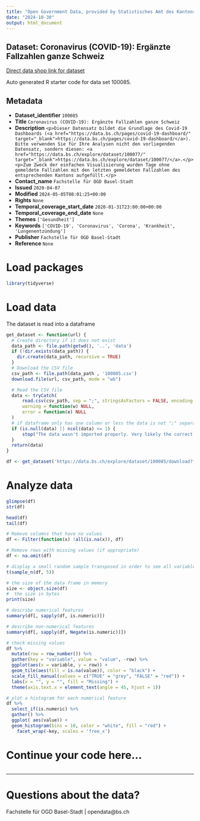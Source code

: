 ```yaml
---
title: "Open Government Data, provided by Statistisches Amt des Kantons Basel-Stadt - Fachstelle OGD"
date: "2024-10-30"
output: html_document
---
```


## Dataset: Coronavirus (COVID-19): Ergänzte Fallzahlen ganze Schweiz

[Direct data shop link for dataset](https://data.bs.ch/explore/dataset/100085)

Auto generated R starter code for data set 100085.

## Metadata

- **Dataset_identifier** `100085`
- **Title** `Coronavirus (COVID-19): Ergänzte Fallzahlen ganze Schweiz`
- **Description** `<p>Dieser Datensatz bildet die Grundlage des Covid-19 Dashboards (<a href="https://data.bs.ch/pages/covid-19-dashboard/" target="_blank">https://data.bs.ch/pages/covid-19-dashboard/</a>). Bitte verwenden Sie für Ihre Analysen nicht den vorliegenden Datensatz, sondern diesen: <a href="https://data.bs.ch/explore/dataset/100077/" target="_blank">https://data.bs.ch/explore/dataset/100077/</a>.</p>
<p>Zum Zweck der einfachen Visualisierung wurden Tage ohne gemeldete Fallzahlen mit den letzten gemeldeten Fallzahlen des entsprechenden Kantons aufgefüllt.</p>`
- **Contact_name** `Fachstelle für OGD Basel-Stadt`
- **Issued** `2020-04-07`
- **Modified** `2024-05-05T08:01:25+00:00`
- **Rights** `None`
- **Temporal_coverage_start_date** `2020-01-31T23:00:00+00:00`
- **Temporal_coverage_end_date** `None`
- **Themes** `['Gesundheit']`
- **Keywords** `['COVID-19', 'Coronavirus', 'Corona', 'Krankheit', 'Lungenentzündung']`
- **Publisher** `Fachstelle für OGD Basel-Stadt`
- **Reference** `None`


# Load packages

```r

library(tidyverse)
```

# Load data

The dataset is read into a dataframe

```r
get_dataset <- function(url) {
  # Create directory if it does not exist
  data_path <- file.path(getwd(), '..', 'data')
  if (!dir.exists(data_path)) {
    dir.create(data_path, recursive = TRUE)
  }
  # Download the CSV file
  csv_path <- file.path(data_path , '100085.csv')
  download.file(url, csv_path, mode = "wb")

  # Read the CSV file
  data <- tryCatch(
      read.csv(csv_path, sep = ";", stringsAsFactors = FALSE, encoding = "UTF-8"),
      warning = function(w) NULL,
      error = function(e) NULL
  )
  # if dataframe only has one column or less the data is not ";" separated
  if (is.null(data) || ncol(data) <= 1) {
      stop("The data wasn't imported properly. Very likely the correct separator couldn't be found.\nPlease check the dataset manually and adjust the code.")
  }
  return(data)
}
```

```r

df <- get_dataset('https://data.bs.ch/explore/dataset/100085/download?format=csv&timezone=Europe%2FZurich')

```

# Analyze data

```r

glimpse(df)
str(df)

head(df)
tail(df)

```

```r
# Remove columns that have no values
df <- Filter(function(x) !all(is.na(x)), df)

# Remove rows with missing values (if appropriate)
df <- na.omit(df)
```

```r
# display a small random sample transposed in order to see all variables
t(sample_n(df, 5))
```

```r
# the size of the data frame in memory
size <- object.size(df)
#  the size in bytes
print(size)
```

```r
# describe numerical features
summary(df[, sapply(df, is.numeric)])
```

```r
# describe non-numerical features
summary(df[, sapply(df, Negate(is.numeric))])
```

```r
# check missing values
df %>%
  mutate(row = row_number()) %>%
  gather(key = "variable", value = "value", -row) %>%
  ggplot(aes(x = variable, y = row)) +
  geom_tile(aes(fill = is.na(value)), color = "black") +
  scale_fill_manual(values = c("TRUE" = "grey", "FALSE" = "red")) +
  labs(x = "", y = "", fill = "Missing") +
  theme(axis.text.x = element_text(angle = 45, hjust = 1))
```

```r
# plot a histogram for each numerical feature
df %>%
  select_if(is.numeric) %>%
  gather() %>%
  ggplot( aes(value)) +
  geom_histogram(bins = 10, color = "white", fill = "red") +
    facet_wrap(~key, scales = 'free_x')
```

# Continue your code here...

```r

```
------------------------------------------------------------------------

# Questions about the data?

Fachstelle für OGD Basel-Stadt | opendata@bs.ch
